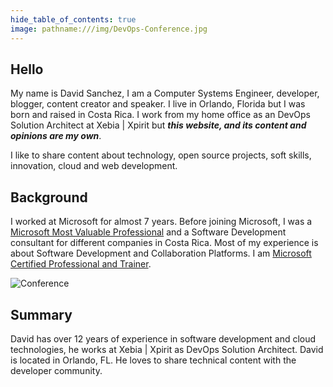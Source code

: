 ```yaml
---
hide_table_of_contents: true
image: pathname:///img/DevOps-Conference.jpg
---
```


## Hello

My name is David Sanchez, I am a Computer Systems Engineer, developer, blogger, content creator and speaker. I live in Orlando, Florida but I was born and raised in Costa Rica. I work from my home office as an DevOps Solution Architect at Xebia | Xpirit but ***this website, and its content and opinions are my own***. 

I like to share content about technology, open source projects, soft skills, innovation, cloud and web development.

## Background

I worked at Microsoft for almost 7 years. Before joining Microsoft, I was a [Microsoft Most Valuable Professional](https://mvp.microsoft.com/en-us/PublicProfile/5000234) and a Software Development consultant for different companies in Costa Rica. Most of my experience is about Software Development and Collaboration Platforms. I am [Microsoft Certified Professional and Trainer](https://credly.com/users/dsanchezcr/badges).

![Conference](pathname:///img/DevOps-Conference.jpg)

## Summary

David has over 12 years of experience in software development and cloud technologies, he works at Xebia | Xpirit as DevOps Solution Architect. David is located in Orlando, FL. He loves to share technical content with the developer community.